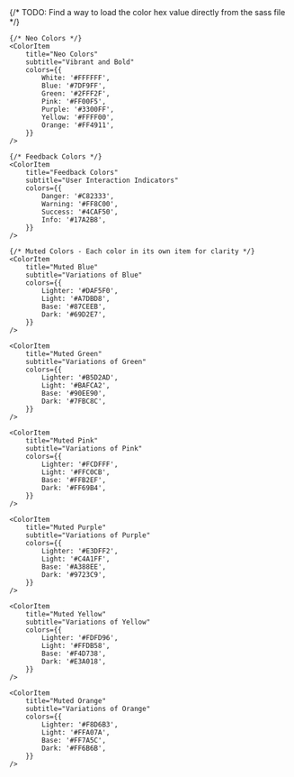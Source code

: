 

<Meta title="Foundation/Colors" />

<ColorPalette>
    {/* TODO: Find a way to load the color hex value directly from the sass file */}

    {/* Neo Colors */}
    <ColorItem
        title="Neo Colors"
        subtitle="Vibrant and Bold"
        colors={{
            White: '#FFFFFF',
            Blue: '#7DF9FF',
            Green: '#2FFF2F',
            Pink: '#FF00F5',
            Purple: '#3300FF',
            Yellow: '#FFFF00',
            Orange: '#FF4911',
        }}
    />

    {/* Feedback Colors */}
    <ColorItem
        title="Feedback Colors"
        subtitle="User Interaction Indicators"
        colors={{
            Danger: '#C82333',
            Warning: '#FF8C00',
            Success: '#4CAF50',
            Info: '#17A2B8',
        }}
    />

    {/* Muted Colors - Each color in its own item for clarity */}
    <ColorItem
        title="Muted Blue"
        subtitle="Variations of Blue"
        colors={{
            Lighter: '#DAF5F0',
            Light: '#A7DBD8',
            Base: '#87CEEB',
            Dark: '#69D2E7',
        }}
    />

    <ColorItem
        title="Muted Green"
        subtitle="Variations of Green"
        colors={{
            Lighter: '#B5D2AD',
            Light: '#BAFCA2',
            Base: '#90EE90',
            Dark: '#7FBC8C',
        }}
    />

    <ColorItem
        title="Muted Pink"
        subtitle="Variations of Pink"
        colors={{
            Lighter: '#FCDFFF',
            Light: '#FFC0CB',
            Base: '#FFB2EF',
            Dark: '#FF69B4',
        }}
    />

    <ColorItem
        title="Muted Purple"
        subtitle="Variations of Purple"
        colors={{
            Lighter: '#E3DFF2',
            Light: '#C4A1FF',
            Base: '#A388EE',
            Dark: '#9723C9',
        }}
    />

    <ColorItem
        title="Muted Yellow"
        subtitle="Variations of Yellow"
        colors={{
            Lighter: '#FDFD96',
            Light: '#FFDB58',
            Base: '#F4D738',
            Dark: '#E3A018',
        }}
    />

    <ColorItem
        title="Muted Orange"
        subtitle="Variations of Orange"
        colors={{
            Lighter: '#F8D6B3',
            Light: '#FFA07A',
            Base: '#FF7A5C',
            Dark: '#FF6B6B',
        }}
    />

</ColorPalette>
